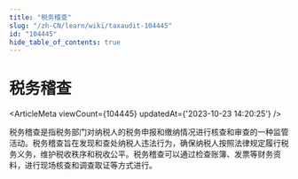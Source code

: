 ```yaml
---
title: "税务稽查"
slug: "/zh-CN/learn/wiki/taxaudit-104445"
id: "104445"
hide_table_of_contents: true
---
```



<Breadcrumbs current="税务稽查" />

# 税务稽查

<ArticleMeta viewCount={104445} updatedAt={'2023-10-23 14:20:25'} />
<div className='border-solid border-b border-t-0 my-4 border-[var(--ifm-color-gray-300)]' />

税务稽查是指税务部门对纳税人的税务申报和缴纳情况进行核查和审查的一种监管活动。税务稽查旨在发现和查处纳税人违法行为，确保纳税人按照法律规定履行税务义务，维护税收秩序和税收公平。税务稽查可以通过检查账簿、发票等财务资料，进行现场核查和调查取证等方式进行。
